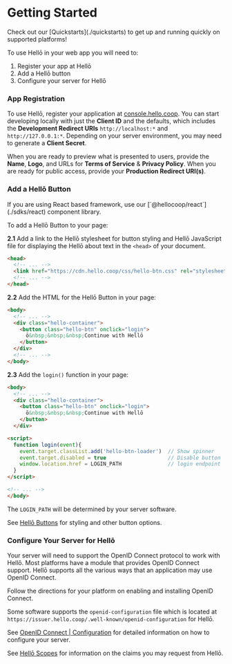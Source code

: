 
# Getting Started

<Callout type="info" emoji="ℹ️">
    Check out our [Quickstarts](./quickstarts) to get up and running quickly on supported platforms!
</Callout>

To use Hellō in your web app you will need to:

1. Register your app at Hellō
2. Add a Hellō button 
3. Configure your server for Hellō


<Steps>

### App Registration

To use Hellō, register your application at [console.hello.coop](https://console.hello.coop/). You can start developing locally with just the **Client ID** and the defaults, which includes the **Development Redirect URIs** `http://localhost:*` and `http://127.0.0.1:*`. Depending on your server environment, you may need to generate a **Client Secret**.

When you are ready to preview what is presented to users, provide the **Name**, **Logo**, and URLs for **Terms of Service** & **Privacy Policy**.  When you are ready for public access, provide your **Production Redirect URI(s)**.

### Add a Hellō Button

<Callout type="info" emoji="ℹ️">
    If you are using React based framework, use our [`@hellocoop/react`](./sdks/react) component library.
</Callout>

To add a Hellō Button to your page:

<b>2.1</b> Add a link to the Hellō stylesheet for button styling and Hellō JavaScript file for displaying the Hellō about text in the `<head>` of your document.  

```html {3}
<head>
  <!-- ... -->
  <link href="https://cdn.hello.coop/css/hello-btn.css" rel="stylesheet"/>
  <!-- ... -->
</head>
```

<b>2.2</b> Add the HTML for the Hellō Button in your page:

```html {3-7}
<body>
  <!-- ... -->  
  <div class="hello-container">
    <button class="hello-btn" onclick="login">
      ō&nbsp;&nbsp;&nbsp;Continue with Hellō
    </button>
  </div>
  <!-- ... -->  
</body>
```

<b>2.3</b> Add the `login()` function in your page:

```html {9-15}
<body>
  <!-- ... -->  
  <div class="hello-container">
    <button class="hello-btn" onclick="login">
      ō&nbsp;&nbsp;&nbsp;Continue with Hellō
    </button>
  </div>

<script>
  function login(event){
    event.target.classList.add('hello-btn-loader')  // Show spinner
    event.target.disabled = true                    // Disable button
    window.location.href = LOGIN_PATH               // login endpoint
  }
</script>

<!-- ... -->  
</body>
```
The `LOGIN_PATH` will be determined by your server software.

See [Hellō Buttons](./buttons) for styling and other button options.

### Configure Your Server for Hellō

Your server will need to support the OpenID Connect protocol to work with Hellō. Most platforms have a module that provides OpenID Connect support. Hellō supports all the various ways that an application may use OpenID Connect. 

Follow the directions for your platform on enabling and installing OpenID Connect.

Some software supports the `openid-configuration` file which is located at `https://issuer.hello.coop/.well-known/openid-configuration` for Hellō.

See [OpenID Connect | Configuration](./oidc/config) for detailed information on how to configure your server.

See [Hellō Scopes](./scopes) for information on the claims you may request from Hellō.

</Steps>